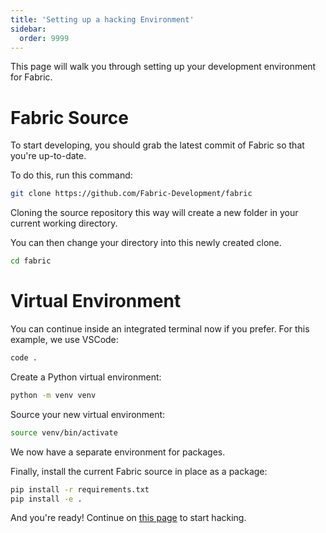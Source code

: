 ```yaml
---
title: 'Setting up a hacking Environment'
sidebar:
  order: 9999
---
```



This page will walk you through setting up your development environment for Fabric.

# Fabric Source
To start developing, you should grab the latest commit of Fabric so that you're up-to-date.

To do this, run this command:
```bash
git clone https://github.com/Fabric-Development/fabric
```

<Aside>
Cloning the source repository this way will create a new folder in your current working directory.

You can then change your directory into this newly created clone.
```bash
cd fabric
```
</Aside>

# Virtual Environment
<Aside>
You can continue inside an integrated terminal now if you prefer. For this example, we use VSCode:

```bash
code .
```
</Aside>

Create a Python virtual environment:
```bash
python -m venv venv
```

Source your new virtual environment:
```bash
source venv/bin/activate
```

We now have a separate environment for packages.

Finally, install the current Fabric source in place as a package:
```bash
pip install -r requirements.txt
pip install -e .
```

And you're ready! Continue on [this page](./hacking-guide.mdx) to start hacking.
